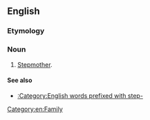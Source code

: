 ==English==

===Etymology===
{{prefix|step|mom}}

===Noun===
{{en-noun}}

# [[stepmother|Stepmother]].

====See also====
* [[:Category:English words prefixed with step-]]
[[Category:en:Family]]